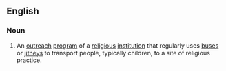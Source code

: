 ==English==

===Noun===
{{en-noun|sg=[[bus]] [[ministry]]|bus ministries}}

# {{religion}} An [[outreach]] [[program]] of a [[religious]] [[institution]] that regularly uses [[bus]]es or [[jitney]]s to transport people, typically children, to a site of religious practice.